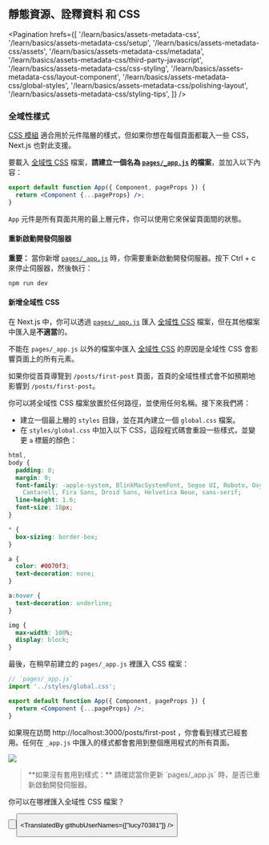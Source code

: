 
## 靜態資源、詮釋資料 和 CSS

<Pagination
  hrefs={[
    '/learn/basics/assets-metadata-css',
    '/learn/basics/assets-metadata-css/setup',
    '/learn/basics/assets-metadata-css/assets',
    '/learn/basics/assets-metadata-css/metadata',
    '/learn/basics/assets-metadata-css/third-party-javascript',
    '/learn/basics/assets-metadata-css/css-styling',
    '/learn/basics/assets-metadata-css/layout-component',
    '/learn/basics/assets-metadata-css/global-styles',
    '/learn/basics/assets-metadata-css/polishing-layout',
    '/learn/basics/assets-metadata-css/styling-tips',
  ]}
/>

### 全域性樣式

<a href="/docs/basic-features/built-in-css-support#adding-component-level-css" target="_blank">CSS 模組</a> 適合用於元件階層的樣式，但如果你想在每個頁面都載入一些 CSS，Next.js 也對此支援。

要載入 <a href="/docs/basic-features/built-in-css-support#adding-a-global-stylesheet" target="_blank">全域性 CSS</a> 檔案，**請建立一個名為 <a href="/docs/advanced-features/custom-app" className="link-code" target="_blank">`pages/_app.js`</a> 的檔案**，並加入以下內容：

```jsx
export default function App({ Component, pageProps }) {
  return <Component {...pageProps} />;
}
```

`App` 元件是所有頁面共用的最上層元件，你可以使用它來保留頁面間的狀態。

#### 重新啟動開發伺服器

**重要：** 當你新增 <a href="/docs/advanced-features/custom-app" className="link-code" target="_blank">`pages/_app.js`</a> 時，你需要重新啟動開發伺服器。按下 <Keyboard>Ctrl + c</Keyboard> 來停止伺服器，然後執行：

```bash
npm run dev
```

#### 新增全域性 CSS

在 Next.js 中，你可以透過 <a href="/docs/advanced-features/custom-app" className="link-code" target="_blank">`pages/_app.js`</a> 匯入 <a href="/docs/basic-features/built-in-css-support#adding-a-global-stylesheet" target="_blank">全域性 CSS</a> 檔案，但在其他檔案中匯入是**不適當**的。

不能在 `pages/_app.js` 以外的檔案中匯入 <a href="/docs/basic-features/built-in-css-support#adding-a-global-stylesheet" target="_blank">全域性 CSS</a> 的原因是全域性 CSS 會影響頁面上的所有元素。

如果你從首頁導覽到 `/posts/first-post` 頁面，首頁的全域性樣式會不如預期地影響到 `/posts/first-post`。

你可以將全域性 CSS 檔案放置於任何路徑，並使用任何名稱。接下來我們將：

- 建立一個最上層的 `styles` 目錄，並在其內建立一個 `global.css` 檔案。
- 在 `styles/global.css` 中加入以下 CSS，這段程式碼會重設一些樣式，並變更 `a` 標籤的顏色：

```css
html,
body {
  padding: 0;
  margin: 0;
  font-family: -apple-system, BlinkMacSystemFont, Segoe UI, Roboto, Oxygen, Ubuntu,
    Cantarell, Fira Sans, Droid Sans, Helvetica Neue, sans-serif;
  line-height: 1.6;
  font-size: 18px;
}

* {
  box-sizing: border-box;
}

a {
  color: #0070f3;
  text-decoration: none;
}

a:hover {
  text-decoration: underline;
}

img {
  max-width: 100%;
  display: block;
}
```

最後，在稍早前建立的 `pages/_app.js` 裡匯入 CSS 檔案：

```jsx
// `pages/_app.js`
import '../styles/global.css';

export default function App({ Component, pageProps }) {
  return <Component {...pageProps} />;
}
```

如果現在訪問 http://localhost:3000/posts/first-post ，你會看到樣式已經套用。任何在 `_app.js` 中匯入的樣式都會套用到整個應用程式的所有頁面。

![](https://nextjs.org/static/images/learn/assets-metadata-css/global-styles.png)

<Blockquote>
  **如果沒有套用到樣式：** 請確認當你更新 `pages/_app.js` 時，是否已重新啟動開發伺服器。
</Blockquote>

<Quiz>
  <QuizHeading type={QuizType.quickReview}>
    你可以在哪裡匯入全域性 CSS 檔案？
  </QuizHeading>
  <QuizOptionGroup>
    <QuizOption text="在任何檔案中" />
    <QuizOption text="只能在 pages/_app.js 中" isCorrect />
  </QuizOptionGroup>
</Quiz>

<Button
  content="返回上一頁 ←"
  url="/learn/basics/assets-metadata-css/layout-component"
  basicStyle="text-white bg-[#0070f3]"
  hoverStyle="hover:opacity-90"
/>

<Button
  content="前往下一頁 →"
  url="/learn/basics/assets-metadata-css/polishing-layout"
  basicStyle="text-white bg-[#0070f3]"
  hoverStyle="hover:opacity-90"
/>

<TranslatedBy githubUserNames={["lucy70381"]} />
